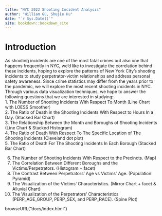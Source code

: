 ```yaml
--- 
title: "NYC 2022 Shooting Incident Analysis"
author: "William Gu, Shujie Hu"
date: "`r Sys.Date()`"
site: bookdown::bookdown_site
---
```


# Introduction

  As shooting incidents are one of the most fatal crimes but also one that happens frequently in NYC, we’d like to investigate the correlation behind these incidents, hoping to explore the patterns of New York City’s shooting incidents to study perpetrator-victim relationships and address personal safety awareness. Since crime statistics may differ from the years prior to the pandemic, we will explore the most recent shooting incidents in NYC.
  Through various data visualization techniques, we hope to answer the following questions that we are interested in studying:
<br>
1. The Number of Shooting Incidents With Respect To Month (Line Chart with LOESS Smoother)<br>
2. The Ratio of Death in the Shooting Incidents With Respect to Hours In a Day. (Stacked Bar Chart) <br>
3. The Relationship Between the Month and Boroughs of Shooting Incidents (Line Chart & Stacked Histogram)<br>
4. The Ratio of Death With Respect To The Specific Location of The Shooting Incidents (Cleveland dot plot)<br>
5. The Ratio of Death For The Shooting Incidents In Each Borough (Stacked Bar Chart)<br>

6. The Number of Shooting Incidents With Respect to the Precincts. (Map) <br>
7. The Correlation Between Different Boroughs and the Victims/Perpetrators. (Histogram + facet)<br>
8. The Contrast Between Perpetrators' Age vs Victims’ Age. (Population Pyramid) <br>
9. The Visualization of the Victims’ Characteristics. (Mirror Chart + facet & Alluvial Chart)<br>
10. The Visualization of the Perpetrators' Characteristics (PERP_AGE_GROUP, PERP_SEX, and PERP_RACE). (Spine Plot)<br>
 
browseURL("docs/index.html")
